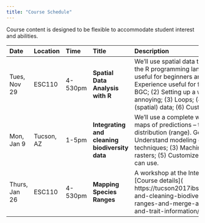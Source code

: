 ```yaml
---
title: "Course Schedule"
---
```


Course content is designed to be flexible to accommodate student interest and abilities. 


| Date    | Location    | Time    |  Title     | Description |  
|:--|:----|:----|:----|:----------------------------------------|
| Tues, Nov 29   | ESC110 | 4-530pm |  **Spatial Data Analysis with R** | We'll use spatial data to introduce fundamental concepts for the R programming language and teach best coding practices useful for beginners and experienced alike. Goals include: (1) Experience useful for future, more specific workshops with BGC; (2) Setting up a workflow to make sure coding isn't annoying; (3) Loops; (4) Writing functions; (5) Using raster (spatial) data; (6) Customizable pretty plots.|   
| Mon, Jan 9 | Tucson, AZ | 1-5pm |  **Integrating and cleaning biodiversity data** | We’ll use a complete workflow – from data download to pretty maps of predictions – to model a species geographic distribution (range). Goals include learning how to use:(1) Understand modeling decisions; (2) Statistical regression techniques; (3) Machine learning techniques; (4) Manipulate rasters; (5) Customize plots; (6) Write a workflow that others can use.| 
| Thurs, Jan 26 | ESC110 | 4-530pm |  **Mapping Species Ranges** | A workshop at the International Biogeography Society meeting. [Course details]( https://tucson2017ibs.wordpress.com/workshops/integrating-and-cleaning-biodiversity-data-workflows-to-model-ranges-and-merge-associated-ecological-phylogenetic-and-trait-information/|)


